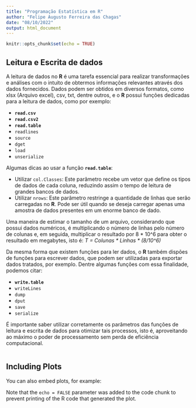 ---
title: "Programação Estatística em R"
author: "Felipe Augusto Ferreira das Chagas"
date: "08/10/2022"
output: html_document
---

```{r setup, include=FALSE}
knitr::opts_chunk$set(echo = TRUE)
```

## Leitura e Escrita de dados

A leitura de dados no **R** é uma tarefa essencial para realizar transformações e análises com o intuito de obtermos informações relevantes através dos dados fornecidos. Dados podem ser obtidos em diversos formatos, como xlsx (Arquivo excel), csv, txt, dentre outros, e o **R** possui funções dedicadas para a leitura de dados, como por exemplo:

* **`read.csv`**
* **`read.csv2`**
* **`read.table`**
* `readlines`
* `source`
* `dget`
* `load`
* `unserialize`

Algumas dicas ao usar a função **`read.table`**:

* Utilizar `col.Classes`: Este parâmetro recebe um vetor que define os tipos de dados de cada coluna, reduzindo assim o tempo de leitura de grandes bancos de dados.
* Utilizar `nrows`: Este parâmetro restringe a quantidade de linhas que serão carregadas no **R**. Pode ser útil quando se deseja carregar apenas uma amostra de dados presentes em um enorme banco de dado.

Uma maneira de estimar o tamanho de um arquivo, considerando que possui dados numéricos, é multiplicando o número de linhas pelo número de colunas e, em seguida, multiplicar o resultado por 8 * 10^6 para obter o resultado em megabytes, isto é: _T = Colunas * Linhas * (8/10^6)_

Da mesma forma que existem funções para ler dados, o **R** também dispões de funções para escrever dados, que podem ser utilizadas para exportar dados tratados, por exemplo. Dentre algumas funções com essa finalidade, podemos citar:


* **`write.table`**
* `writeLines`
* `dump`
* `dput`
* `save`
* `serialize`

É importante saber utilizar corretamente os parâmetros das funções de leitura e escrita de dados para otimizar tais processos, isto é, aproveitando ao máximo o poder de processamento sem perda de eficiência computacional.



```{r}

```


## Including Plots

You can also embed plots, for example:


Note that the `echo = FALSE` parameter was added to the code chunk to prevent printing of the R code that generated the plot.
